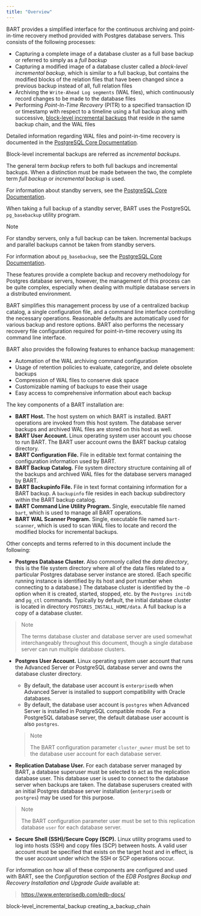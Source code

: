 ```yaml
---
title: "Overview"
---
```


<div id="overview" class="registered_link"></div>

BART provides a simplified interface for the continuous archiving and point-in-time recovery method provided with Postgres database servers. This consists of the following processes:

-   Capturing a complete image of a database cluster as a full base backup or referred to simply as a *full backup*
-   Capturing a modified image of a database cluster called a *block-level incremental backup*, which is similar to a full backup, but contains the modified blocks of the relation files that have been changed since a previous backup instead of all, full relation files
-   Archiving the `Write-Ahead Log segments` (WAL files), which continuously record changes to be made to the database files
-   Performing *Point-In-Time Recovery* (PITR) to a specified transaction ID or timestamp with respect to a timeline using a full backup along with successive, [block-level incremental backups](01_block-level_incremental_backup/#block-level_incremental_backup) that reside in the same backup chain, and the WAL files

Detailed information regarding WAL files and point-in-time recovery is documented in the [PostgreSQL Core Documentation](https://www.postgresql.org/docs/current/static/continuous-archiving.html).

Block-level incremental backups are referred as *incremental backups*.

The general term *backup* refers to both full backups and incremental backups. When a distinction must be made between the two, the complete term *full backup* or *incremental backup* is used.

For information about standby servers, see the [PostgreSQL Core Documentation](https://www.postgresql.org/docs/current/static/high-availability.html).

When taking a full backup of a standby server, BART uses the PostgreSQL `pg_basebackup` utility program.

<div class="note">

<div class="title">

Note

</div>

For standby servers, only a full backup can be taken. Incremental backups and parallel backups cannot be taken from standby servers.

</div>

For information about `pg_basebackup`, see the [PostgreSQL Core Documentation](https://www.postgresql.org/docs/current/static/app-pgbasebackup.html).

These features provide a complete backup and recovery methodology for Postgres database servers, however, the management of this process can be quite complex, especially when dealing with multiple database servers in a distributed environment.

BART simplifies this management process by use of a centralized backup catalog, a single configuration file, and a command line interface controlling the necessary operations. Reasonable defaults are automatically used for various backup and restore options. BART also performs the necessary recovery file configuration required for point-in-time recovery using its command line interface.

BART also provides the following features to enhance backup management:

-   Automation of the WAL archiving command configuration
-   Usage of retention policies to evaluate, categorize, and delete obsolete backups
-   Compression of WAL files to conserve disk space
-   Customizable naming of backups to ease their usage
-   Easy access to comprehensive information about each backup

The key components of a BART installation are:

-   **BART Host.** The host system on which BART is installed. BART operations are invoked from this host system. The database server backups and archived WAL files are stored on this host as well.
-   **BART User Account.** Linux operating system user account you choose to run BART. The BART user account owns the BART backup catalog directory.
-   **BART Configuration File.** File in editable text format containing the configuration information used by BART.
-   **BART Backup Catalog.** File system directory structure containing all of the backups and archived WAL files for the database servers managed by BART.
-   **BART Backupinfo File.** File in text format containing information for a BART backup. A `backupinfo` file resides in each backup subdirectory within the BART backup catalog.
-   **BART Command Line Utility Program.** Single, executable file named `bart`, which is used to manage all BART operations.
-   **BART WAL Scanner Program.** Single, executable file named `bart-scanner`, which is used to scan WAL files to locate and record the modified blocks for incremental backups.

Other concepts and terms referred to in this document include the following:

-   **Postgres Database Cluster.** Also commonly called the *data directory*, this is the file system directory where all of the data files related to a particular Postgres database server instance are stored. (Each specific running instance is identified by its host and port number when connecting to a database.) The database cluster is identified by the `–D` option when it is created, started, stopped, etc. by the `Postgres initdb` and `pg_ctl` commands. Typically by default, the initial database cluster is located in directory `POSTGRES_INSTALL_HOME/data`. A full backup is a copy of a database cluster.

> <div class="note">
>
> <div class="title">
>
> Note
>
> </div>
>
> The terms database cluster and database server are used somewhat interchangeably throughout this document, though a single database server can run multiple database clusters.
>
> </div>

-   **Postgres User Account.** Linux operating system user account that runs the Advanced Server or PostgreSQL database server and owns the database cluster directory.

    -   By default, the database user account is `enterprisedb` when Advanced Server is installed to support compatibility with Oracle databases.
    -   By default, the database user account is `postgres` when Advanced Server is installed in PostgreSQL compatible mode. For a PostgreSQL database server, the default database user account is also `postgres`.

    > <div class="note">
    >
    > <div class="title">
    >
    > Note
    >
    > </div>
    >
    > The BART configuration parameter `cluster_owner` must be set to the database user account for each database server.
    >
    > </div>

-   **Replication Database User.** For each database server managed by BART, a database superuser must be selected to act as the replication database user. This database user is used to connect to the database server when backups are taken. The database superusers created with an initial Postgres database server installation (`enterprisedb` or `postgres`) may be used for this purpose.

> <div class="note">
>
> <div class="title">
>
> Note
>
> </div>
>
> The BART configuration parameter user must be set to this replication database `user` for each database server.
>
> </div>

-   **Secure Shell (SSH)/Secure Copy (SCP).** Linux utility programs used to log into hosts (SSH) and copy files (SCP) between hosts. A valid user account must be specified that exists on the target host and in effect, is the user account under which the SSH or SCP operations occur.

For information on how all of these components are configured and used with BART, see the *Configuration* section of the *EDB Postgres Backup and Recovery Installation and Upgrade Guide* available at:

> <https://www.enterprisedb.com/edb-docs/>

<div class="toctree" maxdepth="3">

block-level_incremental_backup creating_a_backup_chain

</div>
